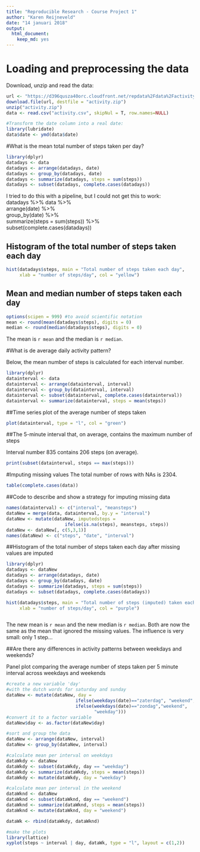 ---
title: "Reproducible Research - Course Project 1"
author: "Karen Reijneveld"
date: "14 januari 2018"
output: 
  html_document: 
    keep_md: yes
---
# Loading and preprocessing the data
Download, unzip and read the data:
```{r}
url <- "https://d396qusza40orc.cloudfront.net/repdata%2Fdata%2Factivity.zip"
download.file(url, destfile = "activity.zip")
unzip("activity.zip")
data <- read.csv("activity.csv", skipNul = T, row.names=NULL)

#Transform the date column into a real date: 
library(lubridate)
data$date <- ymd(data$date)
```


#What is the mean total number of steps taken per day?


```{r totalstepsperday}
library(dplyr)
datadays <- data
datadays <- arrange(datadays, date)
datadays <- group_by(datadays, date)
datadays <- summarize(datadays, steps = sum(steps))
datadays <- subset(datadays, complete.cases(datadays))
```

I tried to do this with a pipeline, but I could not get this to work:   
datadays %>% data %>%  
        arrange(date) %>%  
        group_by(date) %>%  
        summarize(steps = sum(steps)) %>%  
        subset(complete.cases(datadays))  
        
## Histogram of the total number of steps taken each day
```{r histogram}
hist(datadays$steps, main = "Total number of steps taken each day", 
     xlab = "number of steps/day", col = "yellow")
```

## Mean and median number of steps taken each day
```{r meanmedian}
options(scipen = 999) #to avoid scientific notation
mean <- round(mean(datadays$steps), digits = 0)
median <- round(median(datadays$steps), digits = 0)
```

The mean is `r mean` and the median is `r median`.  

#What is de average daily activity pattern?

Below, the mean number of steps is calculated for each interval number. 
```{r}
library(dplyr)
datainterval <- data
datainterval <- arrange(datainterval, interval)
datainterval <- group_by(datainterval, interval)
datainterval <- subset(datainterval, complete.cases(datainterval))
datainterval <- summarize(datainterval, steps = mean(steps))
```

##Time series plot of the average number of steps taken

```{r timeseriesplot}
plot(datainterval, type = "l", col = "green")
```

##The 5-minute interval that, on average, contains the maximum number of steps

Interval number 835 contains 206 steps (on average).
```{r}
print(subset(datainterval, steps == max(steps)))
```

#Imputing missing values
The total number of rows with NAs is 2304. 
```{r}
table(complete.cases(data))
```

##Code to describe and show a strategy for imputing missing data

```{r}
names(datainterval) <- c("interval", "meansteps")
dataNew = merge(data, datainterval, by.y = "interval")
dataNew <- mutate(dataNew, imputedsteps = 
                      ifelse(is.na(steps), meansteps, steps))
dataNew <- dataNew[, c(5,3,1)]
names(dataNew) <- c("steps", "date", "interval")
```

##Histogram of the total number of steps taken each day after missing values are imputed

```{r histogram2}
library(dplyr)
datadays <- dataNew
datadays <- arrange(datadays, date)
datadays <- group_by(datadays, date)
datadays <- summarize(datadays, steps = sum(steps))
datadays <- subset(datadays, complete.cases(datadays))

hist(datadays$steps, main = "Total number of steps (imputed) taken each day", 
     xlab = "number of steps/day", col = "purple")
```

```{r ref.label = "meanmedian"}
```

The new mean is `r mean` and the new median is `r median`. Both are now the same as the mean that ignored the missing values. The influence is very small: only 1 step... 

##Are there any differences in activity patterns between weekdays and weekends?

Panel plot comparing the average number of steps taken per 5 minute interval across weekdays and weekends

```{r panelplot}
#create a new variable 'day' 
#with the dutch words for saturday and sunday
dataNew <- mutate(dataNew, day = 
                          ifelse(weekdays(date)=="zaterdag", "weekend",
                          ifelse(weekdays(date)=="zondag","weekend", 
                                 "weekday")))
#convert it to a factor variable
dataNew$day <- as.factor(dataNew$day)

#sort and group the data
dataNew <- arrange(dataNew, interval)
dataNew <- group_by(dataNew, interval)

#calculate mean per interval on weekdays
dataWkdy <- dataNew
dataWkdy <- subset(dataWkdy, day == "weekday")
dataWkdy <- summarize(dataWkdy, steps = mean(steps))
dataWkdy <- mutate(dataWkdy, day = "weekday")

#calculate mean per interval in the weekend
dataWknd <- dataNew
dataWknd <- subset(dataWknd, day == "weekend")
dataWknd <- summarize(dataWknd, steps = mean(steps))
dataWknd <- mutate(dataWknd, day = "weekend")

dataWk <- rbind(dataWkdy, dataWknd)

#make the plots
library(lattice)
xyplot(steps ~ interval | day, dataWk, type = "l", layout = c(1,2))
```
